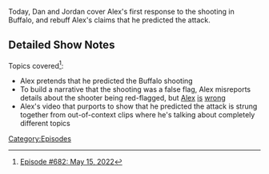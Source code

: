 {{Episode
    | title           = May 15, 2022
    | caption         = [https://knowledgefight.libsyn.com/682-may-15-2022 Listen to this episode on Libsyn]
    | episodeNumber   = 682
    | length          = 01:25:25
    | airDate         = May 18, 2022
    | coverageDate    = May 15, 2022
    | previousEpisode = [[681: May 8, 2022]]
    | nextEpisode     = [[683: May 16, 2022]]
}}

{{Stub}}

Today, Dan and Jordan cover Alex's first response to the shooting in Buffalo, and rebuff Alex's claims that he predicted the attack.

==Detailed Show Notes==

Topics covered<ref>[https://knowledgefight.com/research/2022/5/17/episode-682-may-15-2022 Episode #682: May 15, 2022]</ref>:

*Alex pretends that he predicted the Buffalo shooting
*To build a narrative that the shooting was a false flag, Alex misreports details about the shooter being red-flagged, but [https://www.syracuse.com/state/2022/05/buffalo-shooting-payton-gendrons-prior-threat-hospital-stay-face-scrutiny.html Alex] [https://abc7ny.com/buffalo-shooting-suspect-payton-gendron-conklin-new-york-tops-supermarket/11855987/ is] [https://www.nytimes.com/2022/05/16/nyregion/buffalo-shooting-suspect-discord-chat.html wrong]
*Alex's video that purports to show that he predicted the attack is strung together from out-of-context clips where he's talking about completely different topics

[[Category:Episodes]]
